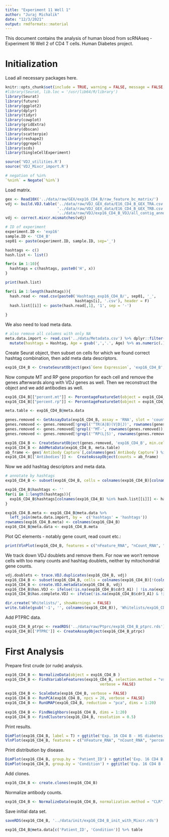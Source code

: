 ```yaml
---
title: "Experiment 11 Well 1"
author: "Juraj Michalik"
date: "12/3/2021"
output: rmdformats::material
---
```


This document contains the analysis of human blood from scRNAseq - Experiment 16 Well 2 of CD4 T cells. Human Diabetes project.

# Initialization 

Load all necessary packages here.

```r
knitr::opts_chunk$set(include = TRUE, warning = FALSE, message = FALSE, error = TRUE, cache = TRUE)
#library(Seurat, lib.loc = '/usr/lib64/R/library')
library(Seurat)
library(future)
library(ggplot2)
library(dplyr)
library(tidyr)
library(cowplot)
library(gridExtra)
library(dbscan)
library(scatterpie)
library(reshape2)
library(ggrepel)
library(scds)
library(SingleCellExperiment)

source('VDJ_utilities.R')
source('VDJ_Mixcr_import.R')

# negation of %in% 
`%nin%` = Negate(`%in%`)
```

Load matrix.

```r
gex <- Read10X('../data/raw/GEX/exp16_CD4_B/raw_feature_bc_matrix/')
vdj <- build.VDJ.table('../data/raw/VDJ_GEX_data/E16_CD4_B_GEX_TRA.csv', 
                       '../data/raw/VDJ_GEX_data/E16_CD4_B_GEX_TRB.csv',
                       '../data/raw/VDJ/exp16_CD4_B_VDJ/all_contig_annotations.csv')
vdj <- correct.mixcr.mismatches(vdj)

# ID of experiment
experiment.ID <- 'exp16'
sample.ID <- 'CD4_B'
sep01 <- paste(experiment.ID, sample.ID, sep='_')

hashtags <- c()
hash.list <- list()

for(x in 1:10){
  hashtags = c(hashtags, paste0('H', x))
}

print(hash.list)

for(i in 1:length(hashtags)){
  hash.read <- read.csv(paste0('Hashtags_exp16_CD4_B/', sep01, '_',
                               hashtags[i], '.csv'), header = F)
  hash.list[[i]] <- paste(hash.read[,1], '1', sep = '-')
  
}
```

We also need to load meta data.

```r
# also remove all columns with only NA
meta.data.import <- read.csv('../data/Metadata.csv') %>% dplyr::filter(Well_CT_ID == 'exp16_CD4_B') %>% select_if(~ !all(is.na(.) | . == '')) %>%
  mutate(hashtags = Hashtag, Age = gsub(',','.', Age) %>% as.numeric(.), Patient_ID = Mouse_ID) %>% dplyr::select(-Mouse_ID)
```

Create Seurat object, then subset on cells for which we found correct hashtag combination, then add meta data descriptors.

```r
exp16_CD4_B <- CreateSeuratObject(gex$`Gene Expression`, 'exp16_CD4_B', min.cells = 3, min.features = 200)
```

Now compute MT and RP gene proportion for each cell and remove the genes afterwards along with VDJ genes as well. Then we reconstruct the object and we add antibodies as well.

```r
exp16_CD4_B[["percent.mt"]] <- PercentageFeatureSet(object = exp16_CD4_B, pattern = "^MT-")
exp16_CD4_B[["percent.rp"]] <- PercentageFeatureSet(object = exp16_CD4_B, pattern = "^RP[S|L]")

meta.table <- exp16_CD4_B@meta.data

genes.removed <- GetAssayData(exp16_CD4_B, assay = 'RNA', slot = 'counts')
genes.removed <- genes.removed[!grepl('^TR(A|B)(V|D|J)', rownames(genes.removed)),]
genes.removed <- genes.removed[!grepl('^MT-', rownames(genes.removed)),]
genes.removed <- genes.removed[!grepl('^RP(L|S)', rownames(genes.removed)),]

exp16_CD4_B <- CreateSeuratObject(genes.removed, 'exp16_CD4_B', min.cells = 3, min.features = 200)
exp16_CD4_B <- AddMetaData(exp16_CD4_B, meta.table)
ab_frame <- gex$`Antibody Capture`[,colnames(gex$`Antibody Capture`) %in% colnames(exp16_CD4_B)]
exp16_CD4_B[['Antibodies']] <-  CreateAssayObject(counts = ab_frame)
```

Now we add hashtag descriptors and meta data.

```r
# annotate by hashtags
exp16_CD4_B <- subset(exp16_CD4_B, cells = colnames(exp16_CD4_B)[colnames(exp16_CD4_B) %in% unlist(hash.list)])

exp16_CD4_B$hashtags <- ''
for(i in 1:length(hashtags)){
  exp16_CD4_B$hashtags[colnames(exp16_CD4_B) %in% hash.list[[i]]] <- hashtags[i]
}

exp16_CD4_B.meta <- exp16_CD4_B@meta.data %>%
  left_join(meta.data.import, by =  c('hashtags' = 'hashtags'))
rownames(exp16_CD4_B.meta) <- colnames(exp16_CD4_B)
exp16_CD4_B@meta.data <- exp16_CD4_B.meta
```

Plot QC elements - notably gene count, read count etc.:

```r
print(VlnPlot(exp16_CD4_B, features = c("nFeature_RNA", "nCount_RNA", "percent.mt", "percent.rp"), ncol = 4, pt.size = 0))
```

We track down VDJ doublets and remove them. For now we won't remove cells with too many counts and hashtag doublets, neither by mitochondrial gene counts.

```r
vdj.doublets <- trace.VDJ.duplicates(exp16_CD4_B, vdj)
exp16_CD4_B <- subset(exp16_CD4_B, cells = colnames(exp16_CD4_B)[!(colnames(exp16_CD4_B) %in% vdj.doublets)])
exp16_CD4_B <- create.VDJ.metadata(exp16_CD4_B, vdj)
exp16_CD4_B$has.VDJ <- ifelse(!is.na(exp16_CD4_B$cdr3_A1) | !is.na(exp16_CD4_B$cdr3_B), 'VDJ found', 'VDJ not found')
exp16_CD4_B$has.complete.VDJ <- ifelse(!is.na(exp16_CD4_B$cdr3_A1) & !is.na(exp16_CD4_B$cdr3_B), 'Complete VDJ found', 'Complete VDJ not found')
```

```r
dir.create('Whitelists/', showWarnings = FALSE)
write.table(gsub('-1', '', colnames(exp16_CD4_B)), 'Whitelists/exp16_CD4_B_whitelist.csv', quote = F, row.names = F, col.names = F)
```

Add PTPRC data.

```r
exp16_CD4_B_ptrpc <- readRDS('../data/raw/Ptprc/exp16_CD4_B_ptprc.rds')
exp16_CD4_B[['PTPRC']] <- CreateAssayObject(exp16_CD4_B_ptrpc)
```

# First Analysis

Prepare first crude (or rude) analysis.

```r
exp16_CD4_B <- NormalizeData(object = exp16_CD4_B )
exp16_CD4_B <- FindVariableFeatures(exp16_CD4_B, selection.method = "vst", nfeatures = 1000, 
                                          verbose = FALSE)
  
exp16_CD4_B <- ScaleData(exp16_CD4_B, verbose = FALSE)
exp16_CD4_B <- RunPCA(exp16_CD4_B, npcs = 20, verbose = FALSE)
exp16_CD4_B <- RunUMAP(exp16_CD4_B, reduction = "pca", dims = 1:20)
  
exp16_CD4_B <- FindNeighbors(exp16_CD4_B, dims = 1:20)
exp16_CD4_B <- FindClusters(exp16_CD4_B, resolution = 0.5)
```

Print results.

```r
DimPlot(exp16_CD4_B, label = T) + ggtitle('Exp. 16 CD4 B - HS diabetes project CD4 T cells')
VlnPlot(exp16_CD4_B, features = c("nFeature_RNA", "nCount_RNA", "percent.mt", "percent.rp"), ncol = 4, pt.size = 0)
```

Print distribution by disease.

```r
DimPlot(exp16_CD4_B, group.by = 'Patient_ID') + ggtitle('Exp. 16 CD4 B - HS diabetes project CD4 T cells - Patient ID')
DimPlot(exp16_CD4_B, group.by = 'Condition') + ggtitle('Exp. 16 CD4 B - HS diabetes project CD4 T cells - Condition')
```

Add clones.

```r
exp16_CD4_B <- create.clones(exp16_CD4_B)
```

Normalize antibody counts.

```r
exp16_CD4_B <- NormalizeData(exp16_CD4_B, normalization.method = "CLR", margin = 2, assay = "Antibodies")
```

Save initial data set.

```r
saveRDS(exp16_CD4_B, '../data/init/exp16_CD4_B_init_with_Mixcr.rds')
```

```r
exp16_CD4_B@meta.data[c('Patient_ID', 'Condition')] %>% table
```